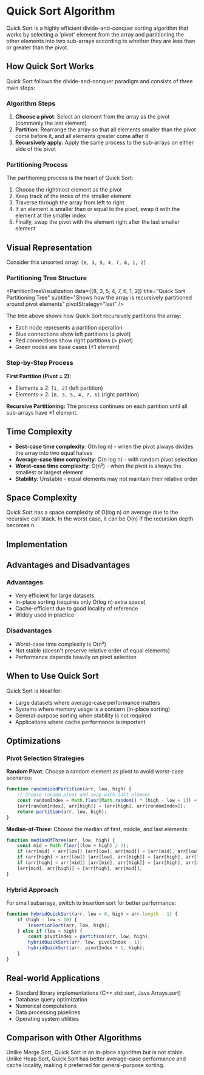 
# Quick Sort Algorithm

Quick Sort is a highly efficient divide-and-conquer sorting algorithm that works by selecting a 'pivot' element from the array and partitioning the other elements into two sub-arrays according to whether they are less than or greater than the pivot.

## How Quick Sort Works

Quick Sort follows the divide-and-conquer paradigm and consists of three main steps:

### Algorithm Steps

1. **Choose a pivot**: Select an element from the array as the pivot (commonly the last element)
2. **Partition**: Rearrange the array so that all elements smaller than the pivot come before it, and all elements greater come after it
3. **Recursively apply**: Apply the same process to the sub-arrays on either side of the pivot

### Partitioning Process

The partitioning process is the heart of Quick Sort:

1. Choose the rightmost element as the pivot
2. Keep track of the index of the smaller element
3. Traverse through the array from left to right
4. If an element is smaller than or equal to the pivot, swap it with the element at the smaller index
5. Finally, swap the pivot with the element right after the last smaller element

## Visual Representation

Consider this unsorted array: `[8, 3, 5, 4, 7, 6, 1, 2]`

### Partitioning Tree Structure

<PartitionTreeVisualization
	data={[8, 3, 5, 4, 7, 6, 1, 2]}
	title="Quick Sort Partitioning Tree"
	subtitle="Shows how the array is recursively partitioned around pivot elements"
	pivotStrategy="last"
/>

The tree above shows how Quick Sort recursively partitions the array:

- Each node represents a partition operation
- Blue connections show left partitions (≤ pivot)
- Red connections show right partitions (> pivot)
- Green nodes are base cases (≤1 element)

### Step-by-Step Process

**First Partition (Pivot = 2):**

- Elements ≤ 2: `[1, 2]` (left partition)
- Elements > 2: `[8, 3, 5, 4, 7, 6]` (right partition)

**Recursive Partitioning:**
The process continues on each partition until all sub-arrays have ≤1 element.

## Time Complexity

- **Best-case time complexity**: O(n log n) - when the pivot always divides the array into two equal halves
- **Average-case time complexity**: O(n log n) - with random pivot selection
- **Worst-case time complexity**: O(n²) - when the pivot is always the smallest or largest element
- **Stability**: Unstable - equal elements may not maintain their relative order

## Space Complexity

Quick Sort has a space complexity of O(log n) on average due to the recursive call stack. In the worst case, it can be O(n) if the recursion depth becomes n.

## Implementation

<CodeSnippet />

## Advantages and Disadvantages

### Advantages

- Very efficient for large datasets
- In-place sorting (requires only O(log n) extra space)
- Cache-efficient due to good locality of reference
- Widely used in practice

### Disadvantages

- Worst-case time complexity is O(n²)
- Not stable (doesn't preserve relative order of equal elements)
- Performance depends heavily on pivot selection

## When to Use Quick Sort

Quick Sort is ideal for:

- Large datasets where average-case performance matters
- Systems where memory usage is a concern (in-place sorting)
- General-purpose sorting when stability is not required
- Applications where cache performance is important

## Optimizations

### Pivot Selection Strategies

**Random Pivot**: Choose a random element as pivot to avoid worst-case scenarios:

```js
function randomizedPartition(arr, low, high) {
	// Choose random pivot and swap with last element
	const randomIndex = Math.floor(Math.random() * (high - low + 1)) + low;
	[arr[randomIndex], arr[high]] = [arr[high], arr[randomIndex]];
	return partition(arr, low, high);
}
```

**Median-of-Three**: Choose the median of first, middle, and last elements:

```js
function medianOfThree(arr, low, high) {
	const mid = Math.floor((low + high) / 2);
	if (arr[mid] < arr[low]) [arr[low], arr[mid]] = [arr[mid], arr[low]];
	if (arr[high] < arr[low]) [arr[low], arr[high]] = [arr[high], arr[low]];
	if (arr[high] < arr[mid]) [arr[mid], arr[high]] = [arr[high], arr[mid]];
	[arr[mid], arr[high]] = [arr[high], arr[mid]];
}
```

### Hybrid Approach

For small subarrays, switch to insertion sort for better performance:

```js
function hybridQuickSort(arr, low = 0, high = arr.length - 1) {
	if (high - low < 10) {
		insertionSort(arr, low, high);
	} else if (low < high) {
		const pivotIndex = partition(arr, low, high);
		hybridQuickSort(arr, low, pivotIndex - 1);
		hybridQuickSort(arr, pivotIndex + 1, high);
	}
}
```

## Real-world Applications

- Standard library implementations (C++ std::sort, Java Arrays.sort)
- Database query optimization
- Numerical computations
- Data processing pipelines
- Operating system utilities

## Comparison with Other Algorithms

Unlike Merge Sort, Quick Sort is an in-place algorithm but is not stable. Unlike Heap Sort, Quick Sort has better average-case performance and cache locality, making it preferred for general-purpose sorting.

<Visualizer />
